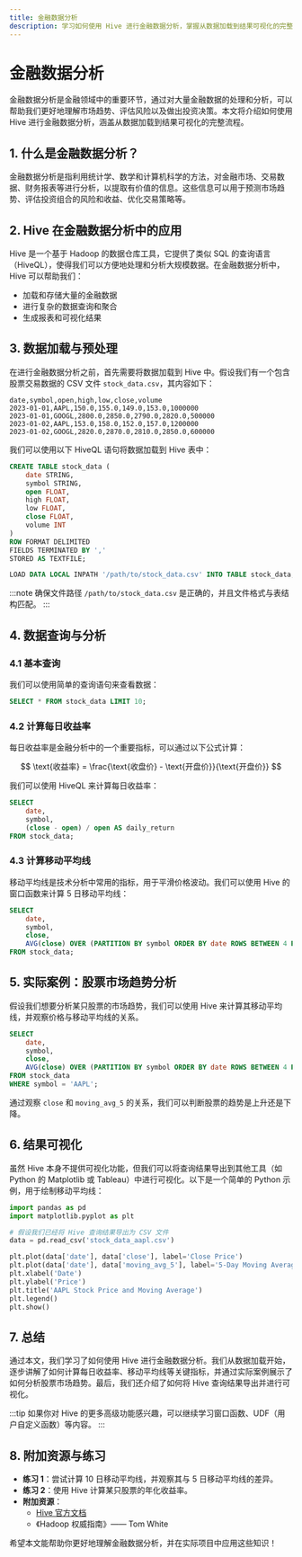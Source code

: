 ```yaml
---
title: 金融数据分析
description: 学习如何使用 Hive 进行金融数据分析，掌握从数据加载到结果可视化的完整流程。本文适合初学者，包含代码示例和实际案例。
---
```


# 金融数据分析

金融数据分析是金融领域中的重要环节，通过对大量金融数据的处理和分析，可以帮助我们更好地理解市场趋势、评估风险以及做出投资决策。本文将介绍如何使用 Hive 进行金融数据分析，涵盖从数据加载到结果可视化的完整流程。

## 1. 什么是金融数据分析？

金融数据分析是指利用统计学、数学和计算机科学的方法，对金融市场、交易数据、财务报表等进行分析，以提取有价值的信息。这些信息可以用于预测市场趋势、评估投资组合的风险和收益、优化交易策略等。

## 2. Hive 在金融数据分析中的应用

Hive 是一个基于 Hadoop 的数据仓库工具，它提供了类似 SQL 的查询语言（HiveQL），使得我们可以方便地处理和分析大规模数据。在金融数据分析中，Hive 可以帮助我们：

- 加载和存储大量的金融数据
- 进行复杂的数据查询和聚合
- 生成报表和可视化结果

## 3. 数据加载与预处理

在进行金融数据分析之前，首先需要将数据加载到 Hive 中。假设我们有一个包含股票交易数据的 CSV 文件 `stock_data.csv`，其内容如下：

```csv
date,symbol,open,high,low,close,volume
2023-01-01,AAPL,150.0,155.0,149.0,153.0,1000000
2023-01-01,GOOGL,2800.0,2850.0,2790.0,2820.0,500000
2023-01-02,AAPL,153.0,158.0,152.0,157.0,1200000
2023-01-02,GOOGL,2820.0,2870.0,2810.0,2850.0,600000
```

我们可以使用以下 HiveQL 语句将数据加载到 Hive 表中：

```sql
CREATE TABLE stock_data (
    date STRING,
    symbol STRING,
    open FLOAT,
    high FLOAT,
    low FLOAT,
    close FLOAT,
    volume INT
)
ROW FORMAT DELIMITED
FIELDS TERMINATED BY ','
STORED AS TEXTFILE;

LOAD DATA LOCAL INPATH '/path/to/stock_data.csv' INTO TABLE stock_data;
```

:::note
确保文件路径 `/path/to/stock_data.csv` 是正确的，并且文件格式与表结构匹配。
:::

## 4. 数据查询与分析

### 4.1 基本查询

我们可以使用简单的查询语句来查看数据：

```sql
SELECT * FROM stock_data LIMIT 10;
```

### 4.2 计算每日收益率

每日收益率是金融分析中的一个重要指标，可以通过以下公式计算：

$$ \text{收益率} = \frac{\text{收盘价} - \text{开盘价}}{\text{开盘价}} $$

我们可以使用 HiveQL 来计算每日收益率：

```sql
SELECT 
    date,
    symbol,
    (close - open) / open AS daily_return
FROM stock_data;
```

### 4.3 计算移动平均线

移动平均线是技术分析中常用的指标，用于平滑价格波动。我们可以使用 Hive 的窗口函数来计算 5 日移动平均线：

```sql
SELECT 
    date,
    symbol,
    close,
    AVG(close) OVER (PARTITION BY symbol ORDER BY date ROWS BETWEEN 4 PRECEDING AND CURRENT ROW) AS moving_avg_5
FROM stock_data;
```

## 5. 实际案例：股票市场趋势分析

假设我们想要分析某只股票的市场趋势，我们可以使用 Hive 来计算其移动平均线，并观察价格与移动平均线的关系。

```sql
SELECT 
    date,
    symbol,
    close,
    AVG(close) OVER (PARTITION BY symbol ORDER BY date ROWS BETWEEN 4 PRECEDING AND CURRENT ROW) AS moving_avg_5
FROM stock_data
WHERE symbol = 'AAPL';
```

通过观察 `close` 和 `moving_avg_5` 的关系，我们可以判断股票的趋势是上升还是下降。

## 6. 结果可视化

虽然 Hive 本身不提供可视化功能，但我们可以将查询结果导出到其他工具（如 Python 的 Matplotlib 或 Tableau）中进行可视化。以下是一个简单的 Python 示例，用于绘制移动平均线：

```python
import pandas as pd
import matplotlib.pyplot as plt

# 假设我们已经将 Hive 查询结果导出为 CSV 文件
data = pd.read_csv('stock_data_aapl.csv')

plt.plot(data['date'], data['close'], label='Close Price')
plt.plot(data['date'], data['moving_avg_5'], label='5-Day Moving Average')
plt.xlabel('Date')
plt.ylabel('Price')
plt.title('AAPL Stock Price and Moving Average')
plt.legend()
plt.show()
```

## 7. 总结

通过本文，我们学习了如何使用 Hive 进行金融数据分析。我们从数据加载开始，逐步讲解了如何计算每日收益率、移动平均线等关键指标，并通过实际案例展示了如何分析股票市场趋势。最后，我们还介绍了如何将 Hive 查询结果导出并进行可视化。

:::tip
如果你对 Hive 的更多高级功能感兴趣，可以继续学习窗口函数、UDF（用户自定义函数）等内容。
:::

## 8. 附加资源与练习

- **练习 1**：尝试计算 10 日移动平均线，并观察其与 5 日移动平均线的差异。
- **练习 2**：使用 Hive 计算某只股票的年化收益率。
- **附加资源**：
  - [Hive 官方文档](https://hive.apache.org/)
  - 《Hadoop 权威指南》—— Tom White

希望本文能帮助你更好地理解金融数据分析，并在实际项目中应用这些知识！
